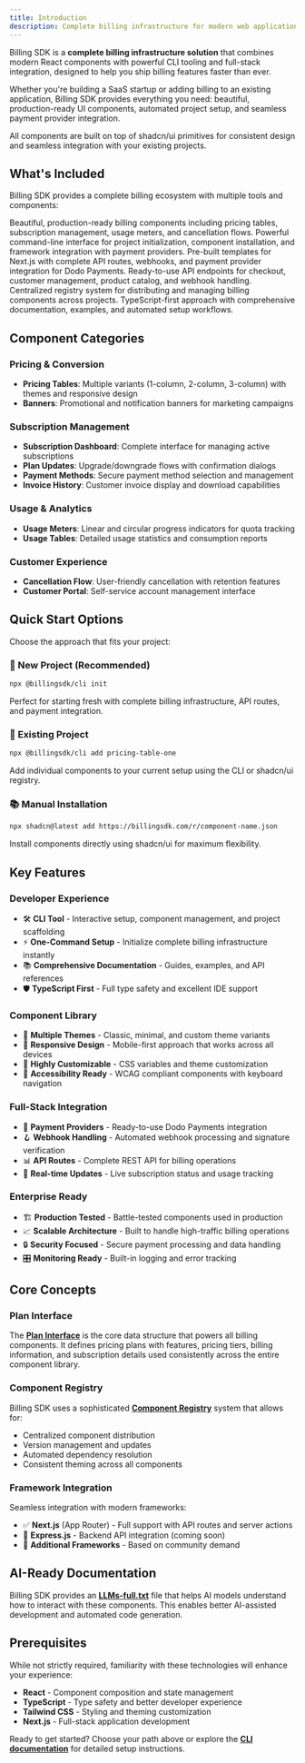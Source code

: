 ```yaml
---
title: Introduction
description: Complete billing infrastructure for modern web applications with React components, CLI tooling, and full-stack integration
---
```



Billing SDK is a **complete billing infrastructure solution** that combines modern React components with powerful CLI tooling and full-stack integration, designed to help you ship billing features faster than ever.

Whether you're building a SaaS startup or adding billing to an existing application, Billing SDK provides everything you need: beautiful, production-ready UI components, automated project setup, and seamless payment provider integration.

<Callout title="Built on shadcn/ui">
  All components are built on top of shadcn/ui primitives for consistent design and seamless integration with your existing projects.
</Callout>

## What's Included

Billing SDK provides a complete billing ecosystem with multiple tools and components:

<Cards>
  <Card title="🎨 UI Components Library">
    Beautiful, production-ready billing components including pricing tables, subscription management, usage meters, and cancellation flows.
  </Card>

  <Card title="🛠️ CLI Tool">
    Powerful command-line interface for project initialization, component installation, and framework integration with payment providers.
  </Card>

  <Card title="⚡ Framework Templates">
    Pre-built templates for Next.js with complete API routes, webhooks, and payment provider integration for Dodo Payments.
  </Card>

  <Card title="🔧 Full-Stack Integration">
    Ready-to-use API endpoints for checkout, customer management, product catalog, and webhook handling.
  </Card>

  <Card title="📊 Component Registry">
    Centralized registry system for distributing and managing billing components across projects.
  </Card>

  <Card title="🎯 Developer Experience">
    TypeScript-first approach with comprehensive documentation, examples, and automated setup workflows.
  </Card>
</Cards>

## Component Categories

### Pricing & Conversion
- **Pricing Tables**: Multiple variants (1-column, 2-column, 3-column) with themes and responsive design
- **Banners**: Promotional and notification banners for marketing campaigns

### Subscription Management
- **Subscription Dashboard**: Complete interface for managing active subscriptions
- **Plan Updates**: Upgrade/downgrade flows with confirmation dialogs
- **Payment Methods**: Secure payment method selection and management
- **Invoice History**: Customer invoice display and download capabilities

### Usage & Analytics
- **Usage Meters**: Linear and circular progress indicators for quota tracking
- **Usage Tables**: Detailed usage statistics and consumption reports

### Customer Experience
- **Cancellation Flow**: User-friendly cancellation with retention features
- **Customer Portal**: Self-service account management interface

## Quick Start Options

Choose the approach that fits your project:

### 🚀 New Project (Recommended)
```bash
npx @billingsdk/cli init
```
Perfect for starting fresh with complete billing infrastructure, API routes, and payment integration.

### 🔧 Existing Project
```bash
npx @billingsdk/cli add pricing-table-one
```
Add individual components to your current setup using the CLI or shadcn/ui registry.

### 📚 Manual Installation
```bash
npx shadcn@latest add https://billingsdk.com/r/component-name.json
```
Install components directly using shadcn/ui for maximum flexibility.

## Key Features

### Developer Experience
- 🛠️ **CLI Tool** - Interactive setup, component management, and project scaffolding
- ⚡ **One-Command Setup** - Initialize complete billing infrastructure instantly
- 📚 **Comprehensive Documentation** - Guides, examples, and API references
- 🛡️ **TypeScript First** - Full type safety and excellent IDE support

### Component Library
- 🎨 **Multiple Themes** - Classic, minimal, and custom theme variants
- 📱 **Responsive Design** - Mobile-first approach that works across all devices
- 🔧 **Highly Customizable** - CSS variables and theme customization
- 🎯 **Accessibility Ready** - WCAG compliant components with keyboard navigation

### Full-Stack Integration
- 🔌 **Payment Providers** - Ready-to-use Dodo Payments integration
- 🪝 **Webhook Handling** - Automated webhook processing and signature verification
- 📊 **API Routes** - Complete REST API for billing operations
- 🔄 **Real-time Updates** - Live subscription status and usage tracking

### Enterprise Ready
- 🏗️ **Production Tested** - Battle-tested components used in production
- 📈 **Scalable Architecture** - Built to handle high-traffic billing operations
- 🔒 **Security Focused** - Secure payment processing and data handling
- 🎛️ **Monitoring Ready** - Built-in logging and error tracking

## Core Concepts

### Plan Interface
The **[Plan Interface](/docs/interfaces)** is the core data structure that powers all billing components. It defines pricing plans with features, pricing tiers, billing information, and subscription details used consistently across the entire component library.

### Component Registry
Billing SDK uses a sophisticated **[Component Registry](/docs/cli#component-registry)** system that allows for:
- Centralized component distribution
- Version management and updates
- Automated dependency resolution
- Consistent theming across all components

### Framework Integration
Seamless integration with modern frameworks:
- ✅ **Next.js** (App Router) - Full support with API routes and server actions
- 🚧 **Express.js** - Backend API integration (coming soon)
- 🚧 **Additional Frameworks** - Based on community demand

## AI-Ready Documentation

Billing SDK provides an **[LLMs-full.txt](https://billingsdk.com/llms-full.txt)** file that helps AI models understand how to interact with these components. This enables better AI-assisted development and automated code generation.

## Prerequisites

While not strictly required, familiarity with these technologies will enhance your experience:
- **React** - Component composition and state management
- **TypeScript** - Type safety and better developer experience
- **Tailwind CSS** - Styling and theming customization
- **Next.js** - Full-stack application development

Ready to get started? Choose your path above or explore the **[CLI documentation](/docs/cli)** for detailed setup instructions.
